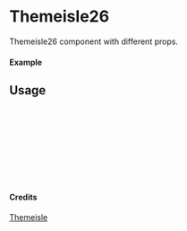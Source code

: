 
<Meta of={Themeisle26} title="Themeisle/Themeisle26" />

# Themeisle26

Themeisle26 component with different props.

#### Example

<Canvas of={Themeisle26.Primary} />

## Usage

```ts
import { Themeisle26 } from "yadl-ui";

const Example = () => {
  return (
      <Themeisle26 />
  );
};

export default Example;
```

#### Credits
[Themeisle](https://themeisle.com/illustrations)
